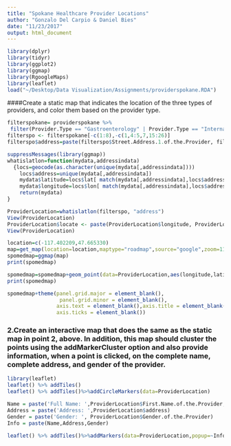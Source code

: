 ```yaml
---
title: "Spokane Healthcare Provider Locations"
author: "Gonzalo Del Carpio & Daniel Bies"
date: "11/23/2017"
output: html_document
---
```


```r
library(dplyr)
library(tidyr)
library(ggplot2)
library(ggmap)
library(RgoogleMaps)
library(leaflet)
load("~/Desktop/Data Visualization/Assignments/providerspokane.RDA")
```

####Create a static map that indicates the location of the three types of providers, and color them based on the provider type.


```r
filterspokane= providerspokane %>%
 filter(Provider.Type == "Gastroenterology" | Provider.Type == "Internal Medicine" | Provider.Type == "Nephrology")
filterspo <- filterspokane[-c(1:8),-c(1,4:5,7,15:26)]
filterspo$address=paste(filterspo$Street.Address.1.of.the.Provider, filterspo$City.of.the.Provider, filterspo$Zip.Code.of.the.Provider,sep = ",")
```


```r
suppressMessages(library(ggmap))
whatislatlon=function(mydata,addressindata)
  {locs=geocode(as.character(unique(mydata[,addressindata])))
    locs$address=unique(mydata[,addressindata])
    mydata$latitude=locs$lat[ match(mydata[,addressindata],locs$address)]
    mydata$longitude=locs$lon[ match(mydata[,addressindata],locs$address)]
    return(mydata)
}
```

```r
ProviderLocation=whatislatlon(filterspo, "address")
View(ProviderLocation)
ProviderLocation$locate <- paste(ProviderLocation$longitude, ProviderLocation$latitude, sep=",")
View(ProviderLocation)
```


```r
location=c(-117.402209,47.665330)
map=get_map(location=location,maptype="roadmap",source="google",zoom=11)
spomedmap=ggmap(map)
print(spomedmap)
```


```r
spomedmap=spomedmap+geom_point(data=ProviderLocation,aes(longitude,latitude,color= Provider.Type),size=5)
print(spomedmap)
```


```r
spomedmap+theme(panel.grid.major = element_blank(),
                 panel.grid.minor = element_blank(),
                axis.text = element_blank(),axis.title = element_blank(),
                axis.ticks = element_blank())
```

### 2.Create an interactive map that does the same as the static map in point 2, above. In addition, this map should cluster the points using the addMarkerCluster option and also provide information, when a point is clicked, on the complete name, complete address, and gender of the provider.

```r
library(leaflet)
leaflet() %>% addTiles()
leaflet() %>% addTiles()%>%addCircleMarkers(data=ProviderLocation)
```

```r
Name = paste('Full Name: ',ProviderLocation$First.Name.of.the.Provider, ProviderLocation$Last.Name.Organization.Name.of.the.Provider)
Address = paste('Address: ',ProviderLocation$address)
Gender = paste('Gender: ', ProviderLocation$Gender.of.the.Provider)
Info = paste(Name,Address,Gender)
```


```r
leaflet() %>% addTiles()%>%addMarkers(data=ProviderLocation,popup=~Info)
```


